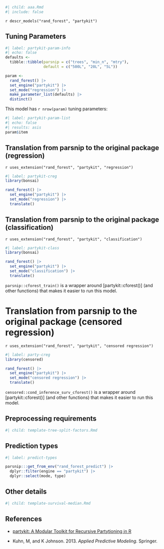 ```r
#| child: aaa.Rmd
#| include: false
```

`r descr_models("rand_forest", "partykit")`

## Tuning Parameters

```r
#| label: partykit-param-info
#| echo: false
defaults <- 
  tibble::tibble(parsnip = c("trees", "min_n", "mtry"),
                 default = c("500L", "20L", "5L"))

param <-
  rand_forest() |> 
  set_engine("partykit") |> 
  set_mode("regression") |>  
  make_parameter_list(defaults) |> 
  distinct()
```

This model has `r nrow(param)` tuning parameters:

```r
#| label: partykit-param-list
#| echo: false
#| results: asis
param$item
```

## Translation from parsnip to the original package (regression)

`r uses_extension("rand_forest", "partykit", "regression")`

```r
#| label: partykit-creg
library(bonsai)

rand_forest() |> 
  set_engine("partykit") |> 
  set_mode("regression") |> 
  translate()
```

## Translation from parsnip to the original package (classification)

`r uses_extension("rand_forest", "partykit", "classification")`

```r
#| label: partykit-class
library(bonsai)

rand_forest() |> 
  set_engine("partykit") |> 
  set_mode("classification") |> 
  translate()
```

`parsnip::cforest_train()` is a wrapper around [partykit::cforest()] (and other functions) that makes it easier to run this model. 

# Translation from parsnip to the original package (censored regression)

`r uses_extension("rand_forest", "partykit", "censored regression")`

```r
#| label: party-creg
library(censored)

rand_forest() |> 
  set_engine("partykit") |> 
  set_mode("censored regression") |> 
  translate()
```

`censored::cond_inference_surv_cforest()` is a wrapper around [partykit::cforest()] (and other functions) that makes it easier to run this model. 


## Preprocessing requirements

```r
#| child: template-tree-split-factors.Rmd
```

## Prediction types

```r
#| label: predict-types

parsnip:::get_from_env("rand_forest_predict") |>
  dplyr::filter(engine == "partykit") |>
  dplyr::select(mode, type)

```

## Other details

```r
#| child: template-survival-median.Rmd
```

## References

 - [partykit: A Modular Toolkit for Recursive Partytioning in R](https://jmlr.org/papers/v16/hothorn15a.html)

 - Kuhn, M, and K Johnson. 2013. _Applied Predictive Modeling_. Springer.
